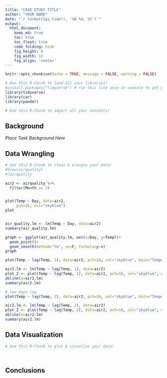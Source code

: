 ```yaml
---
title: "CASE STUDY TITLE"
author: "YOUR NAME"
date: "`r format(Sys.time(), '%B %d, %Y')`"
output:
  html_document:  
    keep_md: true
    toc: true
    toc_float: true
    code_folding: hide
    fig_height: 6
    fig_width: 12
    fig_align: 'center'
---
```


```r
knitr::opts_chunk$set(echo = TRUE, message = FALSE, warning = FALSE)
```

```r
# Use this R-Chunk to load all your libraries!
#install.packages("tidyverse") # run this line once in console to get package
library(tidyverse)
library(car)
library(pander)

```

```r
# Use this R-Chunk to import all your datasets!

```

## Background

_Place Task Background Here_

## Data Wrangling

```r
# Use this R-Chunk to clean & wrangle your data!
#View(airquality)
#?airquality

air2 <- airquality %>% 
  filter(Month == 5)


plot(Temp ~ Day, data=air2,
     pch=16, col="skyblue")
plot


air_quality.lm <- lm(Temp ~ Day, data=air2)
summary(air_quality.lm)

graph <- ggplot(air_quality.lm, aes(x=Day, y=Temp))+
  geom_point()+
  geom_smooth(method="lm", se=F, formula=y~x)
graph

plot(Temp ~ lag(Temp, 1), data=air2, pch=16, col="skyblue", main="Temperature Patterns in May, 1973 \n La Guardia Airport, NY", xlab="Yesterday's Maximum Daily Temperature in Degrees F", ylab="Today's Max Temperature in Degrees F")

air2.lm <- lm(Temp ~ lag(Temp, 1), data=air2)
plot_2 <- plot(Temp ~ lag(Temp, 1), data=air2, pch=16, col="skyblue", main="Temperature Patterns in May, 1973 \n La Guardia Airport, NY", xlab="Yesterday's Maximum Daily Temperature in Degrees F", ylab="Today's Max Temperature in Degrees F")
abline(a=air2.lm)
summary(air2.lm)

# two days lag
plot(Temp ~ lag(Temp, 2), data=air2, pch=16, col="skyblue", main="Temperature Patterns in May, 1973 \n La Guardia Airport, NY", xlab="Yesterday's Maximum Daily Temperature in Degrees F", ylab="Today's Max Temperature in Degrees F")

air2.lm <- lm(Temp ~ lag(Temp, 2), data=air2)
plot_2 <- plot(Temp ~ lag(Temp, 2), data=air2, pch=16, col="skyblue", main="Temperature Patterns in May, 1973 \n La Guardia Airport, NY", xlab="Yesterday's Maximum Daily Temperature in Degrees F", ylab="Today's Max Temperature in Degrees F")
abline(a=air2.lm)
summary(air2.lm)
```

## Data Visualization

```r
# Use this R-Chunk to plot & visualize your data!




```

## Conclusions
